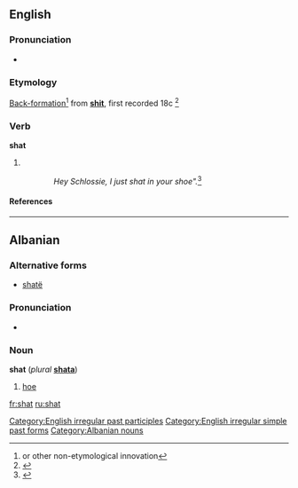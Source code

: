 ==English==

===Pronunciation===
* {{IPA|/ʃæt/}}
*: {{rhymes|æt}}

===Etymology===
[[back-formation|Back-formation]]<ref name=or other innovation>or other non-etymological innovation</ref> from '''[[shit]]''', first recorded 18c <ref name="'shit' entry at Etymology Online Dictionary">{{cite web|url=http://www.etymonline.com/index.php?term=shit|title=Etymology Online Dictionary: 'shit'|last=Harper|first=Douglas|date=2001|work=Etymology Online Dictionary|publisher=Douglas Harper|accessdate=2009-04-13}}</ref>

===Verb===
'''shat'''

# {{past of|shit}}
::''Hey Schlossie, I just shat in your shoe".''<ref name="Julian O'Neill quote from Workers Online, May 1999">{{cite news|url=http://workers.labor.net.au/12/b_sportspage_pete.html|title=Let He Without Sin Kick The First Goal|last=Moss|first=Peter|date=07-05-1999|work=Workers Online: Sport|publisher=Labor Council of NSW|accessdate=2009-04-13}}</ref>

====References====
<references/>

[[Category:English irregular past participles]]
[[Category:English irregular simple past forms]]

----

==Albanian==

===Alternative forms===
* [[shatë]]

===Pronunciation===
* {{IPA|/ʃat/|lang=sq}}

===Noun===
'''shat''' {{m}} (''plural'' '''[[shata]]''')

# [[hoe]]

[[Category:Albanian nouns]]

[[fr:shat]]
[[ru:shat]]